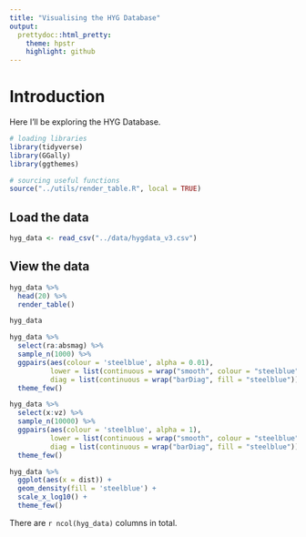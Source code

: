 ```yaml
---
title: "Visualising the HYG Database"
output:
  prettydoc::html_pretty:
    theme: hpstr
    highlight: github
---
```


# Introduction

Here I'll be exploring the HYG Database.

```r
# loading libraries
library(tidyverse)
library(GGally)
library(ggthemes)

# sourcing useful functions
source("../utils/render_table.R", local = TRUE)
```

## Load the data

```r
hyg_data <- read_csv("../data/hygdata_v3.csv")
```

## View the data

```r
hyg_data %>% 
  head(20) %>% 
  render_table()
```

```r
hyg_data
```

```r
hyg_data %>% 
  select(ra:absmag) %>% 
  sample_n(1000) %>% 
  ggpairs(aes(colour = 'steelblue', alpha = 0.01),
          lower = list(continuous = wrap("smooth", colour = "steelblue")),
          diag = list(continuous = wrap("barDiag", fill = "steelblue"))) +
  theme_few()
```

```r
hyg_data %>% 
  select(x:vz) %>% 
  sample_n(10000) %>% 
  ggpairs(aes(colour = 'steelblue', alpha = 1),
          lower = list(continuous = wrap("smooth", colour = "steelblue")),
          diag = list(continuous = wrap("barDiag", fill = "steelblue"))) +
  theme_few()
```

```r
hyg_data %>% 
  ggplot(aes(x = dist)) +
  geom_density(fill = 'steelblue') +
  scale_x_log10() +
  theme_few()
```








































There are `r ncol(hyg_data)` columns in total.

```r

```



























